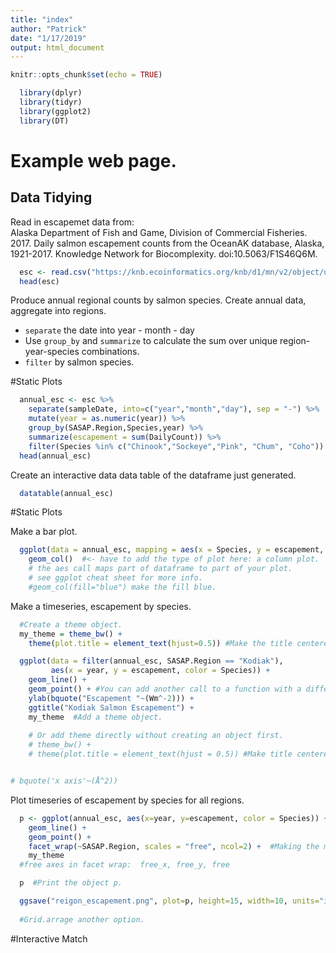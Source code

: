 ```yaml
---
title: "index"
author: "Patrick"
date: "1/17/2019"
output: html_document
---
```


```r
knitr::opts_chunk$set(echo = TRUE)
```

```r
  library(dplyr)
  library(tidyr)
  library(ggplot2)
  library(DT)
```


# Example web page.

## Data Tidying

Read in escapemet data from:  
Alaska Department of Fish and Game, Division of Commercial Fisheries. 2017. Daily salmon escapement counts from the OceanAK database, Alaska, 1921-2017. Knowledge Network for Biocomplexity. doi:10.5063/F1S46Q6M.

```r
  esc <- read.csv("https://knb.ecoinformatics.org/knb/d1/mn/v2/object/urn%3Auuid%3Af119a05b-bbe7-4aea-93c6-85434dcb1c5e", stringsAsFactors=F)
  head(esc)
```

Produce annual regional counts by salmon species.  Create annual data, aggregate into regions.

* `separate` the date into year - month - day
* Use `group_by` and `summarize` to calculate the sum over unique region-year-species combinations.
* `filter` by salmon species.

#Static Plots

```r
  annual_esc <- esc %>% 
    separate(sampleDate, into=c("year","month","day"), sep = "-") %>% 
    mutate(year = as.numeric(year)) %>% 
    group_by(SASAP.Region,Species,year) %>% 
    summarize(escapement = sum(DailyCount)) %>% 
    filter(Species %in% c("Chinook","Sockeye","Pink", "Chum", "Coho"))
  head(annual_esc)
```

Create an interactive data data table of the dataframe just generated.
```r
  datatable(annual_esc)
```


#Static Plots

Make a bar plot.

```r
  ggplot(data = annual_esc, mapping = aes(x = Species, y = escapement, fill = SASAP.Region)) +
    geom_col()  #<- have to add the type of plot here: a column plot.
    # the aes call maps part of dataframe to part of your plot.
    # see ggplot cheat sheet for more info.
    #geom_col(fill="blue") make the fill blue.
```

Make a timeseries, escapement by species.
```r

  #Create a theme object.
  my_theme = theme_bw() + 
    theme(plot.title = element_text(hjust=0.5)) #Make the title centered.

  ggplot(data = filter(annual_esc, SASAP.Region == "Kodiak"), 
         aes(x = year, y = escapement, color = Species)) +
    geom_line() + 
    geom_point() + #You can add another call to a function with a different aesthetic...
    ylab(bquote("Escapement "~(Wm^-2))) +
    ggtitle("Kodiak Salmon Escapement") + 
    my_theme  #Add a theme object.
  
    # Or add theme directly without creating an object first.
    # theme_bw() + 
    # theme(plot.title = element_text(hjust = 0.5)) #Make title centered.


# bquote('x axis'~(Å^2))
```

Plot timeseries of escapement by species for all regions.
```r
  p <- ggplot(annual_esc, aes(x=year, y=escapement, color = Species)) +
    geom_line() +
    geom_point() + 
    facet_wrap(~SASAP.Region, scales = "free", ncol=2) +  #Making the multiple plots. 
    my_theme
  #free axes in facet wrap:  free_x, free_y, free

  p  #Print the object p.

  ggsave("reigon_escapement.png", plot=p, height=15, width=10, units="in")
  
  #Grid.arrage another option.
```


#Interactive Match


